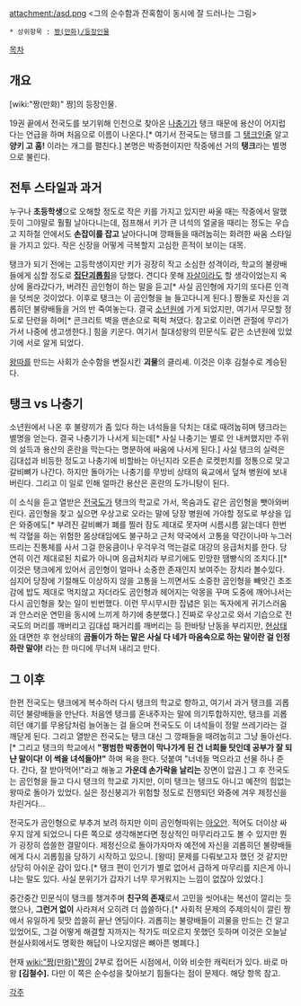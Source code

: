 attachment:/asd.png
<그의 순수함과 잔혹함이 동시에 잘 드러나는 그림>

 * 상위항목 : [[짱(만화)/등장인물]]

[[목차]]
== 개요 ==
[wiki:"짱(만화)" 짱]의 등장인물.
 
19권 끝에서 전국도를 보기위해 인천으로 찾아온 [[나충기]]가 탱크 때문에 용산이 어지럽다는 언급을 하며 처음으로 이름이 나온다.[* 여기서 전국도는 탱크를 그 [[탱크]]인줄 알고 '''양키 고 홈!''' 이라는 개그를 펼친다.] 본명은 박종현이지만 작중에선 거의 '''탱크'''라는 별명으로 불린다.
== 전투 스타일과 과거 ==
누구나 '''초등학생'''으로 오해할 정도로 작은 키를 가지고 있지만 싸울 때는 작중에서 말했듯이 그야말로 훨훨 날아다니는데, 점프해서 키가 큰 녀석의 얼굴을 때리는 정도는 우습고 지하철 안에서도 '''손잡이를 잡고''' 날아다니며 깡패들을 때려눕히는 화려한 싸움 스타일을 가지고 있다. 작은 신장을 어떻게 극복할지 고심한 흔적이 보이는 대목.

탱크가 되기 전에는 고등학생이지만 키가 굉장히 작고 소심한 성격이라, 학교의 불량배들에게 심할 정도로 '''[[집단괴롭힘]]'''을 당했다. 견디다 못해 [[자살]]이라도 할 생각이었는지 옥상에 올라갔다가, 버려진 곰인형이 하는 말을 듣고[* 사실 곰인형에 자기의 또다른 인격을 덧씌운 것이었다. 이후로 탱크는 이 곰인형을 늘 들고다니게 된다.] 짱돌로 자신을 괴롭히던 불량배들을 거의 반 죽여놓는다. 결국 [[소년원]]에 가게 되었지만, 여기서 무모할 정도로 단련을 하며[* 콘크리트 벽을 맨손으로 퍽퍽 쳐댔다. 참고로 이러면 관절에 무리가 가서 나중에 생고생한다.] 힘을 키운다. 여기서 칠대성왕의 민문식도 같은 소년원에 있었기에 서로 알게 되었다.

[[왕따]]를 만드는 사회가 순수함을 변질시킨 '''괴물'''의 클리셰. 이것은 이후 김철수로 계승된다.
== 탱크 vs 나충기 ==
소년원에서 나온 후 불량끼가 좀 있다 하는 녀석들을 닥치는 대로 때려눕히며 탱크라는 별명을 얻는다. 결국 나충기가 나서게 되는데[* 사실 나충기는 별로 안 내켜했지만 주위의 설득과 용산의 혼란을 막는다는 명분하에 싸움에 나서게 된다.] 사실 탱크의 실력은 김대섭과 비등한 정도고 나충기에 비할바는 아닌지라 오른손 로켓펀치를 정통으로 맞고 갈비뼈가 나간다. 하지만 돌아가는 나충기를 무방비 상태의 육교에서 덮쳐 병원에 보내버린다. 그리고 이 일로 인해 얼마간 용산은 혼란의 도가니탕이 된다.

이 소식을 듣고 열받은 [[전국도]]가 탱크의 학교로 가서, 목숨과도 같은 곰인형을 뺏아와버린다. 곰인형을 찾고 싶으면 우상고로 오라는 말에 당장 병원에 가야할 정도로 부상을 입은 와중에도[* 부려진 갈비뼈가 폐를 찔러 잠도 제대로 못자며 시름시름 앓는데다 한번씩 각혈을 하는 위험한 몸상태임에도 불구하고 근처 약국에서 고통을 약간이나마 누그러뜨리는 진통체를 사서 그걸 한웅큼이나 우걱우걱 먹는걸로 대강의 응급처치를 한다. 당연히 이건 제대로된 치료가 아니며 응급처치라 부르기에도 민망한 땜빵식의 조치다.][* 이것은 탱크에게 있어서 곰인형이 얼마나 소중한 존재인지 보여주는 장치라 볼수있다. 심지어 당장에 기절해도 이상하지 않을 고통을 느끼면서도 소중한 곰인형을 빼앗긴 초조감에 밥도 제대로 먹지않고 자더라도 곰인형과 헤어지는 악몽을 꾸며 도중에 깨어나서는 다시 곰인형을 찾는 일이 빈번했다. 이런 무시무시한 집념은 읽는 독자에게 귀기스러움과 안스러운 연민을 동시에 느끼게 하기에 충분했다.] 진짜로 우상고로 와서 기습으로 전국도의 머리를 깨버리고 김대섭 패거리를 깨버리는 등 한바탕 난동을 부리지만, [[현상태]]와 대면한 후 현상태의 '''곰돌이가 하는 말은 사실 다 네가 마음속으로 하는 말이란 걸 인정하란 말야!''' 라는 한 마디에 무너져 내리고 만다. 
== 그 이후 ==
한편 전국도는 탱크에게 복수하러 다시 탱크의 학교로 향하고, 여기서 과거 탱크를 괴롭히던 불량배들을 만난다. 처음엔 탱크를 혼내주자는 말에 의기투합하지만, 탱크를 괴롭히던 얘기를 무용담처럼 늘어놓는 걸 들으며 전국도도 이 녀석들이 정말 쓰레기라는 걸 깨닫게 된다. 그리고 열받은 전국도는 탱크 대신 그 깡패들을 때려눕히고 그냥 돌아선다.[* 그리고 탱크의 학교에서 '''"평범한 박종현이 막나가게 된 건 너희들 탓인데 공부가 잘 되냔 말이다! 이 썩을 녀석들아!"''' 하며 욕을 한다. 덧붙여 "너네들 먹으라고 선물 하나 준다. 간다, 잘 받아먹어!"라고 해놓고 '''가운데 손가락을 날리는''' 장면이 압권.] 그 후 전국도는 곰인형을 들고 다시 탱크의 학교로 가지만, 이미 탱크는 탱크도 아니고 예전의 힘없는 왕따로 돌아가 있었다. 실은 정신붕괴가 위험할 정도로 진행되던 와중에 겨우 제정신을 차린거다…

전국도가 곰인형으로 부추겨 보려 하지만 이미 곰인형따위는 [[아오안]]. 적어도 더이상 싸우지 않게 되었으니 다른 쪽으로 생각해본다면 정상적인 마무리라고도 볼 수 있지만 뭔가 굉장히 씁쓸한 결말이다. 제정신으로 돌아가자마자 예전에 자신을 괴롭히던 불량배들에게 다시 괴롭힘을 당하기 시작하고 있으니. [왕따] 문제를 다뤄보고자 했던 것 같지만 상당히 아쉬운 감이 있다.[* 탱크 편이 인기가 별로 없어서 급하게 마무리를 지은게 아니냐는 말도 있다. 사실 분위기가 갑자기 너무 무거워지는 느낌이 없잖아 있었다.]

중간중간 민문식이 탱크를 챙겨주며 '''친구의 존재'''로서 고민을 씻어내는 복선이 깔리는 듯 했으나, '''그런거 없이''' 사라져서 오히려 더 씁쓸하다.[* 사회적 문제의 주제의식이 깔린 짱에서 유일하게 뒷맛 씁쓸히 끝난 엔딩이다. 괴롭히는 불량배들이 괴물을 만드는 건 알고 있었어도, 그걸 어떻게 해결할 지까지는 작가도 떠오르지 못했던 듯하며 이것은 오늘날 현실사회에서도 명확한 해답이 나오지않은 뼈아픈 병폐다.]

현재 [[wiki:"짱(만화)"짱]]이 2부로 접어든 시점에서, 이와 비슷한 캐릭터가 있다. 바로 마왕 '''[김철수].''' 다만 이 쪽은 순수성을 찾아보기 힘들다는 점이 문제다. 해당 항목 참고.

[[각주]]
